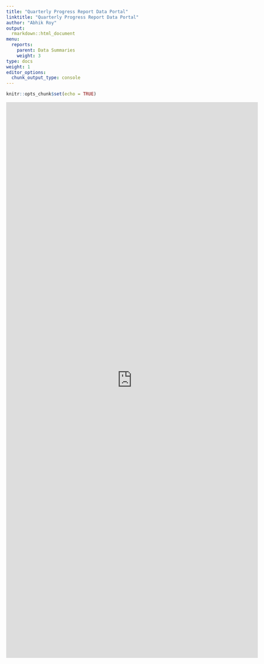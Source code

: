 ```yaml
---
title: "Quarterly Progress Report Data Portal"
linktitle: "Quarterly Progress Report Data Portal"
author: "Abhik Roy"
output:
  rmarkdown::html_document
menu:
  reports:
    parent: Data Summaries
    weight: 3
type: docs
weight: 1
editor_options: 
  chunk_output_type: console
---
```


```r
knitr::opts_chunk$set(echo = TRUE)
```

<script>
  function resizeIframe(obj) {
    obj.style.height = obj.contentWindow.document.body.scrollHeight + 'px';
  }
</script>

<iframe height="1500" width="135%" name="iframe" src="https://piechartssuck.shinyapps.io/dumbPortal/" frameborder="0" scrolling="no" onload="resizeIframe(this)">

</iframe>
